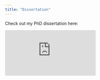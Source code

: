```yaml
---
title: "Dissertation"
---
```


Check out my PhD dissertation here:

<embed src="https://maureencarey.github.io/dissertation.pdf" type="application/pdf" />
